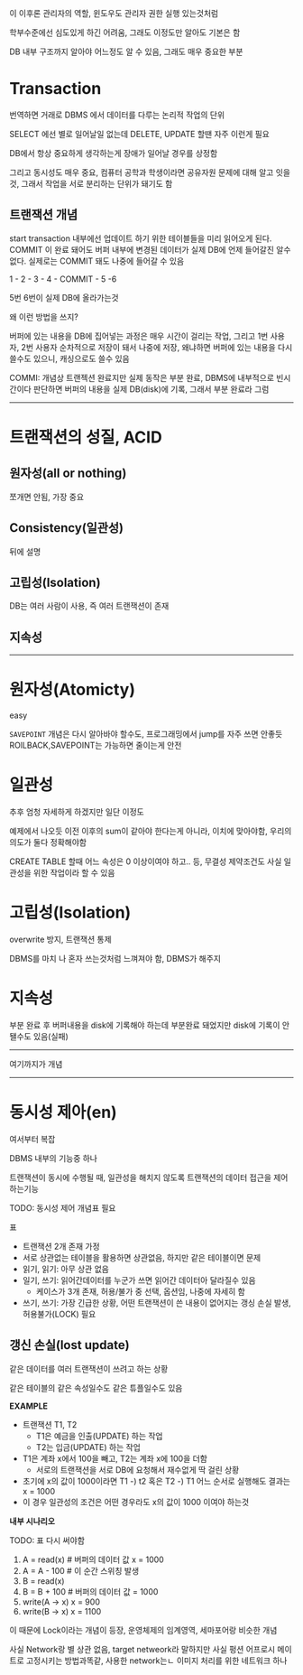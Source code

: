 이 이후론 관리자의 역할, 윈도우도 관리자 권한 실행 있는것처럼

학부수준에선 심도있게 하긴 어려움, 그래도 이정도만 알아도 기본은 함

DB 내부 구조까지 알아야 어느정도 알 수 있음, 그래도 매우 중요한 부분

# Transaction
번역하면 거래로 DBMS 에서 데이터를 다루는 논리적 작업의 단위

SELECT 에선 별로 일어날일 없는데 DELETE, UPDATE 할땐 자주 이런게 필요

DB에서 항상 중요하게 생각하는게 장애가 일어날 경우를 상정함

그리고 동시성도 매우 중요, 컴퓨터 공학과 학생이라면 공유자원 문제에 대해 알고 잇을 것, 그래서 작업을 서로 분리하는 단위가 돼기도 함

## 트랜잭션 개념

start transaction 내부에선 업데이트 하기 위한 테이블들을 미리 읽어오게 된다. COMMIT 이 완료 돼어도 버퍼 내부에 변경된 데이터가 실제 DB에 언제 들어갈진 알수 없다. 실제로는 COMMIT 돼도 나중에 들어갈 수 있음

1 - 2 - 3 - 4 - COMMIT - 5 -6

5번 6번이 실제 DB에 올라가는것

왜 이런 방법을 쓰지?

버퍼에 있는 내용을 DB에 집어넣는 과정은 매우 시간이 걸리는 작업, 그리고 1번 사용자, 2번 사용자 순차적으로 저장이 돼서 나중에 저장, 왜냐하면 버퍼에 있는 내용을 다시 쓸수도 있으니, 캐싱으로도 쓸수 있음

COMMI: 개념상 트랜젝션 완료지만 실제 동작은 부분 완료, DBMS에 내부적으로 빈시간이다 판단하면 버퍼의 내용을 실제 DB(disk)에 기록, 그래서 부분 완료라 그럼


***

# 트랜잭션의 성질, ACID

## 원자성(all or nothing)
쪼개면 안됨, 가장 중요

## Consistency(일관성)
뒤에 설명

## 고립성(Isolation)
DB는 여러 사람이 사용, 즉 여러 트랜잭션이 존재

## 지속성

***

# 원자성(Atomicty)
easy

`SAVEPOINT` 개념은 다시 알아바야 할수도, 프로그래밍에서 jump를 자주 쓰면 안좋듯 ROlLBACK,SAVEPOINT는  가능하면 줄이는게 안전

# 일관성
추후 엄청 자세하게 하겠지만 일단 이정도

예제에서 나오듯 이전 이후의 sum이 같아야 한다는게 아니라, 이치에 맞아야함, 우리의 의도가 둘다 정확해야함

CREATE TABLE 할때 어느 속성은 0 이상이여야 하고.. 등, 무결성 제약조건도 사실 일관성을 위한 작업이라 할 수 있음

# 고립성(Isolation)
overwrite 방지, 트랜잭션 통제

DBMS를 마치 나 혼자 쓰는것처럼 느껴져야 함, DBMS가 해주지

# 지속성
부분 완료 후 버퍼내용을 disk에 기록해야 하는데 부분완료 돼었지만 disk에 기록이 안됄수도 있음(실패)

***

여기까지가 개념

***

# 동시성 제아(en)
여서부터 복잡

DBMS 내부의 기능중 하나

트랜잭션이 동시에 수행될 때, 일관성을 해치지 않도록 트랜잭션의 데이터 접근을 제어하는기능

TODO: 동시성 제어 개념표 필요

표
* 트랜잭션 2개 존재 가정
* 서로 상관없는 테이블을 활용하면 상관없음, 하지만 같은 테이블이면 문제
* 읽기, 읽기: 아무 상관 없음
* 일기, 쓰기: 읽어간데이터를 누군가 쓰면 읽어간 데이터아 달라질수 있음
  * 케이스가 3개 존재, 허용/불가 중 선택, 옵션임, 나중에 자세히 함
* 쓰기, 쓰기: 가장 긴급한 상황, 어떤 트랜잭션이 쓴 내용이 없어지는 갱싱 손실 발생, 허용불가(LOCK) 필요

## 갱신 손실(lost update)
같은 데이터를 여러 트랜잭션이 쓰려고 하는 상황

같은 테이블의 같은 속성일수도 같은 튜플일수도 있음

**EXAMPLE**
* 트랜잭션 T1, T2
  * T1은 예금을 인출(UPDATE) 하는 작업
  * T2는 입금(UPDATE) 하는 작업
* T1은 계좌 x에서 100을 빼고, T2는 계좌 x에 100을 더함
  * 서로의 트랜잭션을 서로 DB에 요청해서 재수없게 딱 걸린 상황
* 초기에 x의 값이 1000이라면 T1 -) t2 혹은 T2 -) T1 어느 순서로 실행해도  결과는 x = 1000
* 이 경우 일관성의 조건은 어떤 경우라도 x의 값이 1000 이여야 하는것

**내부 시나리오**

TODO: 표 다시 써야함

1. A = read(x) # 버퍼의 데이터 값 x = 1000
2. A = A - 100 # 이 순간 스위칭 발생
  1. B = read(x)
  2. B = B + 100 # 버퍼의 데이터 값 = 1000
3. write(A -> x) x = 900
  3. write(B -> x) x = 1100

이 때문에 Lock이라는 개념이 등장, 운영체제의 임계영역, 세마포어랑 비슷한 개념

사실 Network랑 별 상관 없음, target netweork라 말하지만 사실 펑션 어프로시 메이트로 고정시키는 방법과똑같, 사용한 network는ㄴ 이미지 처리를 위한 네트워크 하나